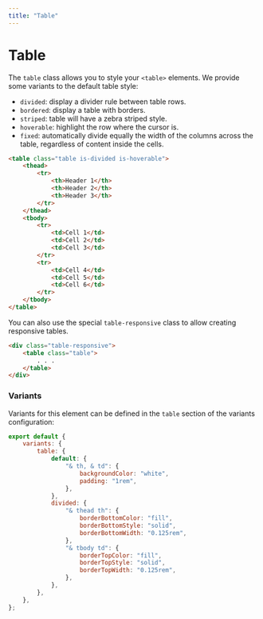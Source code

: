 ```yaml
---
title: "Table"
--- 
```


# Table

The `table` class allows you to style your `<table>` elements. We provide some variants to the default table style:

- `divided`: display a divider rule between table rows.
- `bordered`: display a table with borders.
- `striped`: table will have a zebra striped style.
- `hoverable`: highlight the row where the cursor is.
- `fixed`: automatically divide equally the width of the columns across the table, regardless of content inside the cells.


```html live=true
<table class="table is-divided is-hoverable">
    <thead>
        <tr>
            <th>Header 1</th>
            <th>Header 2</th>
            <th>Header 3</th>
        </tr>
    </thead>
    <tbody>
        <tr>
            <td>Cell 1</td>
            <td>Cell 2</td>
            <td>Cell 3</td>
        </tr>
        <tr>
            <td>Cell 4</td>
            <td>Cell 5</td>
            <td>Cell 6</td>
        </tr>
    </tbody>
</table>
```

You can also use the special `table-responsive` class to allow creating responsive tables.

```html
<div class="table-responsive">
    <table class="table">
        . . .
    </table>
</div>
```

### Variants

Variants for this element can be defined in the `table` section of the variants configuration:

```js
export default {
    variants: {
        table: {
            default: {
                "& th, & td": {
                    backgroundColor: "white",
                    padding: "1rem",
                },
            },
            divided: {
                "& thead th": {
                    borderBottomColor: "fill",
                    borderBottomStyle: "solid",
                    borderBottomWidth: "0.125rem",
                },
                "& tbody td": {
                    borderTopColor: "fill",
                    borderTopStyle: "solid",
                    borderTopWidth: "0.125rem",
                },
            },
        },
    },
};
```
